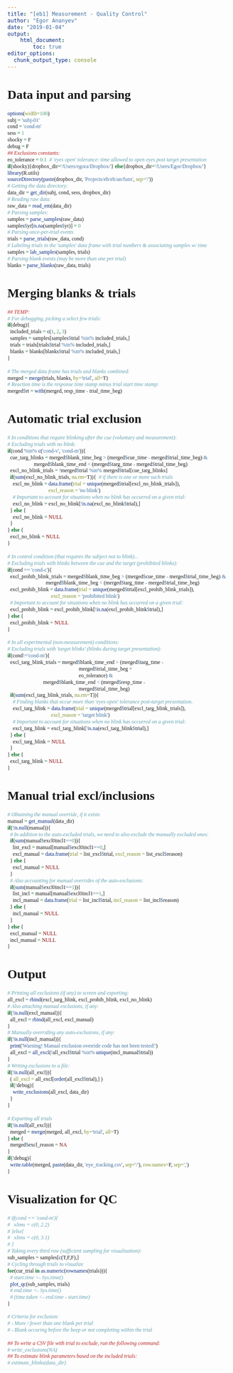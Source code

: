 ```yaml
---
title: "[eb1] Measurement - Quality Control"
author: "Egor Ananyev"
date: "2019-01-04"
output:
    html_document:
        toc: true
editor_options: 
  chunk_output_type: console
---
```


<style type="text/css">
body, td{
  font-family: Cambria;
}
code.r{
  font-family: Inconsolata;
}
</style>

# Data input and parsing
```r
options(width=100)
subj = 'subj-01'
cond = 'cond-m'
sess = 1
shocky = F
debug = F
## Exclusions constants:
eo_tolerance = 0.1  # 'eyes open' tolerance: time allowed to open eyes post target presentation
if(shocky){dropbox_dir='/Users/egora/Dropbox/'} else{dropbox_dir='/Users/Egor/Dropbox/'}
library(R.utils)
sourceDirectory(paste(dropbox_dir, 'Projects/eb/eb/an/funs', sep='/'))
# Getting the data directory:
data_dir = get_dir(subj, cond, sess, dropbox_dir)
# Reading raw data:
raw_data = read_em(data_dir)
# Parsing samples:
samples = parse_samples(raw_data)
samples$yr[is.na(samples$yr)] = 0
# Parsing once-per-trial events
trials = parse_trials(raw_data, cond)
# Labeling trials in the 'samples' data frame with trial numbers & associating samples w/ time
samples = lab_samples(samples, trials)
# Parsing blank events (may be more than one per trial)
blanks = parse_blanks(raw_data, trials)
```

# Merging blanks & trials
```r
## TEMP:
# For debugging, picking a select few trials:
if(debug){
  included_trials = c(1, 2, 3)
  samples = samples[samples$trial %in% included_trials,]
  trials = trials[trials$trial %in% included_trials,]
  blanks = blanks[blanks$trial %in% included_trials,]
}

# The merged data frame has trials and blanks combined:
merged = merge(trials, blanks, by='trial', all=T)
# Reaction time is the response time stamp minus trial start time stamp:
merged$rt = with(merged, resp_time - trial_time_beg)
```

# Automatic trial exclusion
```r
# In conditions that require blinking after the cue (voluntary and measurement):
# Excluding trials with no blink:
if(cond %in% c('cond-v', 'cond-m')){
  cue_targ_blinks = merged$blank_time_beg > (merged$cue_time - merged$trial_time_beg) &
                    merged$blank_time_end < (merged$targ_time - merged$trial_time_beg)
  excl_no_blink_trials = !merged$trial %in% merged$trial[cue_targ_blinks]
  if(sum(excl_no_blink_trials, na.rm=T)){  # if there is one or more such trials
    excl_no_blink = data.frame(trial = unique(merged$trial[excl_no_blink_trials]),
                               excl_reason = 'no blink')
    # Important to account for situations when no blink has occurred on a given trial:
    excl_no_blink = excl_no_blink[!is.na(excl_no_blink$trial),]
  } else {
    excl_no_blink = NULL
  }
} else {
  excl_no_blink = NULL
}

# In control condition (that requires the subject not to blink)...
# Excluding trials with blinks between the cue and the target (prohibited blinks):
if(cond == 'cond-c'){
  excl_prohib_blink_trials = merged$blank_time_beg > (merged$cue_time - merged$trial_time_beg) &
                             merged$blank_time_beg < (merged$targ_time - merged$trial_time_beg)
  excl_prohib_blink = data.frame(trial = unique(merged$trial[excl_prohib_blink_trials]),
                                 excl_reason = 'prohibited blink')
  # Important to account for situations when no blink has occurred on a given trial:
  excl_prohib_blink = excl_prohib_blink[!is.na(excl_prohib_blink$trial),]
} else {
  excl_prohib_blink = NULL
}

# In all experimental (non-measurement) conditions:
# Excluding trials with 'target blinks' (blinks during target presentation):
if(cond!='cond-m'){
  excl_targ_blink_trials = merged$blank_time_end > (merged$targ_time -
                                                      merged$trial_time_beg +
                                                      eo_tolerance) &
                           merged$blank_time_end < (merged$resp_time - 
                                                      merged$trial_time_beg)
  if(sum(excl_targ_blink_trials, na.rm=T)){
    # Finding blanks that occur more than 'eyes open' tolerance post-target presentation.
    excl_targ_blink = data.frame(trial = unique(merged$trial[excl_targ_blink_trials]),
                                 excl_reason = 'target blink')
    # Important to account for situations when no blink has occurred on a given trial:
    excl_targ_blink = excl_targ_blink[!is.na(excl_targ_blink$trial),]
  } else {
    excl_targ_blink = NULL
  }
} else {
  excl_targ_blink = NULL
}
```

# Manual trial excl/inclusions
```r
# Obtaining the manual override, if it exists
manual = get_manual(data_dir)
if(!is.null(manual)){
  # In addition to the auto-excluded trials, we need to also exclude the manually excluded ones:
  if(sum(manual$excl0incl1==0)){
    list_excl = manual[manual$excl0incl1==0,]
    excl_manual = data.frame(trial = list_excl$trial, excl_reason = list_excl$reason)
  } else {
    excl_manual = NULL
  }
  # Also accounting for manual overrides of the auto-exclusions:
  if(sum(manual$excl0incl1==1)){
    list_incl = manual[manual$excl0incl1==1,]
    incl_manual = data.frame(trial = list_incl$trial, incl_reason = list_incl$reason)
  } else {
    incl_manual = NULL
  }
} else {
  excl_manual = NULL
  incl_manual = NULL
}
```

# Output
```r
# Printing all exclusions (if any) to screen and exporting:
all_excl = rbind(excl_targ_blink, excl_prohib_blink, excl_no_blink)
# Also attaching manual exclusions, if any:
if(!is.null(excl_manual)){
  all_excl = rbind(all_excl, excl_manual)
}
# Manually overriding any auto-exclusions, if any:
if(!is.null(incl_manual)){
  print('Warning! Manual exclusion override code has not been tested!')
  all_excl = all_excl(!all_excl$trial %in% unique(incl_manual$trial))
}
# Writing exclusions to a file:
if(!is.null(all_excl)){
  ( all_excl = all_excl[order(all_excl$trial),] )
  if(!debug){
    write_exclusions(all_excl, data_dir)
  }
}

# Exporting all trials
if(!is.null(all_excl)){
  merged = merge(merged, all_excl, by='trial', all=T)
} else {
  merged$excl_reason = NA
}
if(!debug){
  write.table(merged, paste(data_dir, 'eye_tracking.csv', sep='/'), row.names=F, sep=',')
}
```

# Visualization for QC
```r
# if(cond == 'cond-m'){
#   xlims = c(0, 2.2)
# }else{
#   xlims = c(0, 3.1)
# }
# Taking every third row (sufficient sampling for visualization):
sub_samples = samples[c(T,F,F),]
# Cycling through trials to visualize
for(cur_trial in as.numeric(rownames(trials))){
  # start.time <- Sys.time() 
  plot_qc(sub_samples, trials)
  # end.time <- Sys.time()
  # (time.taken <- end.time - start.time)
}
```

```r
# Criteria for exclusion:
# - More / fewer than one blank per trial
# - Blank occuring before the beep or not completing within the trial

## To write a CSV file with trial to exclude, run the following command:
# write_exclusions(NA)
## To estimate blink parameters based on the included trials:
# estimate_blinks(data_dir)
```